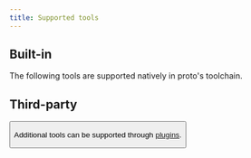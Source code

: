 ```yaml
---
title: Supported tools
---
```



## Built-in

The following tools are supported natively in proto's toolchain.

<ToolCards tools={BUILT_IN_TOOLS} />

## Third-party

<Button
  className="float-right -mt-8"
  href="https://github.com/moonrepo/moon/edit/master/website/src/data/proto-tools.tsx"
  label="Add tool"
/>

Additional tools can be supported through [plugins](./plugins).

<ToolCards tools={THIRD_PARTY_TOOLS} />
